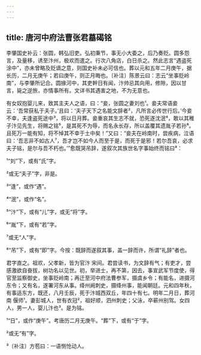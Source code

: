 ```yaml
---
---
---
```

title: 唐河中府法曹张君墓碣铭
---







李肇国史补云：张圆，韩弘旧吏。弘初秉节，事无小大委之，后乃奏贬。圆多怨言，及量移，诱至汴州，极欢而遣之。行次八角店，白日杀之。然此志言“遇盗死涂中”，亦未曾略及贬谪之意，则国史补未必可信也。葬以元和五年二月庚午，据长历，二月无庚午；若曰庚午，则正月晦也。〔补注〕陈景云曰：志云“坐事贬岭南”，与李肇所记合。圆掾河中，其吏幹日有闻，汴帅忌其向用，修隙，因以甘言，毙之逆旅，亦情事所有。文详书其遇害之地，不为无意也。

有女奴抱婴儿来，致其主夫人之语，曰：“妾，张圆之妻刘也¹。妾夫常语妾云：‘吾常获私于夫子。’且曰：‘夫子天下之名能文辞者²，凡所言必传世行后。’今妾不幸，夫逢盗死途中³，将以日月葬。妾重哀其生志不就，恐死遂沈泯⁴，敢以其稚子汴见先生，将赐之铭⁵，是其死不为辱，而名永长存，所以盖覆其遗胤子若孙⁶。且死万一能有知，将不悼其不幸于土中矣！”又曰：“妾夫在岭南时，尝疾病，泣语曰：‘吾志非不如古人⁷，吾才岂不如今人而至于是，而死于是邪！若尔吾哀，必求夫子铭，是尔与吾不朽也。’”愈既哭吊辞，遂叙次其族世名字事始终而铭曰⁸：

¹“刘”下，或有“氏”字。

²或无“夫子”字，非是。

³“逢”，或作“遇”。

⁴“泯”，或作“名”。

⁵“汴”下，或有“儿”字，或无“将”字。

⁶“胤”下，或有“若”字。

⁷或无“人”字。

⁸“吊”下，或有“即”字。今按：既辞而遂叙其事，盖一辞而许，所谓“礼辞”者也。

君字直之。祖欢，父孝新，皆为官汴 宋间。君尝读书，为文辞有气；有吏才，尝感激欲自奋拔，树功名以见世。初，举进士，再不第，因去，事宣武军节度使，得官至监察御史，坐事贬岭南；再迁至河中府法曹参军，摄虞乡令；有能名，进摄河东令；又有名，遂署河东从事。绛州阙刺史，摄绛州事，能闻朝廷。元和四年秋，有事适东方，既还，八月壬辰，死于汴城西双丘，年四十有七。明年二月日，葬河南 偃师¹。妻彭城人，世有衣冠²，祖好顺，泗州刺史；父泳，卒蕲州别驾。女四人，男一人，婴儿汴也³。是为铭。

¹“日”，或作“庚午”。考唐历二月无庚午。“葬”下，或有“于”字。

²或无“有”字。

³〔补注〕方苞曰：一语恻怆动人。